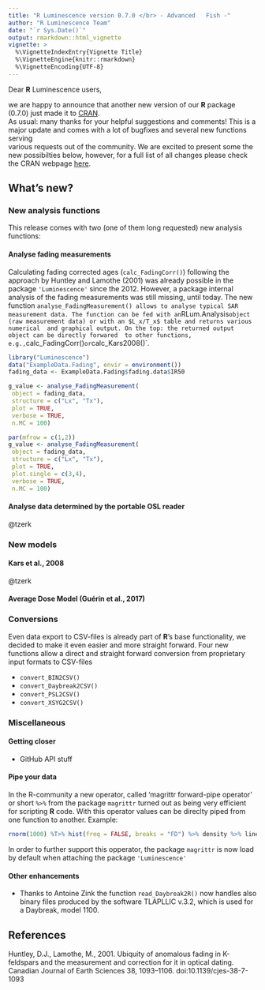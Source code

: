 ```yaml
---
title: "R Luminescence version 0.7.0 </br> - Advanced	Fish -"
author: "R Luminescence Team"
date: "`r Sys.Date()`"
output: rmarkdown::html_vignette
vignette: >
  %\VignetteIndexEntry{Vignette Title}
  %\VignetteEngine{knitr::rmarkdown}
  %\VignetteEncoding{UTF-8}
---
```


Dear **R** Luminescence users,

we are happy to announce that another new version of our **R** package (0.7.0) just made it to [CRAN](https://CRAN.R-project.org/package=Luminescence).  
As usual: many thanks for your helpful suggestions and comments!
This is a major update and comes with a lot of bugfixes and several new functions serving  
various requests out of the community. We are excited to present some the new possibilties below, however, for a full list of all changes please check the CRAN webpage [here](https://cran.r-project.org/web/packages/Luminescence/news.html). 

## What's new?

### New analysis functions

This release comes with two (one of them long requested) new analysis functions:

#### Analyse fading measurements 

Calculating fading corrected ages (`calc_FadingCorr()`) following the approach by Huntley and Lamothe (2001)
was already possible in the package `'Luminescence'` since the 2012. However, a package internal 
analysis of the fading measurements was still missing, until today. The new function `analyse_FadingMeasurement()
allows to analyse typical SAR measurement data. The function can be fed with an `RLum.Analysis` 
object (raw measurement data) or with an $L_x/T_x$ table and returns various numerical 
and graphical output. On the top: the returned output object can be directly forwared 
to other functions, e.g., `calc_FadingCorr()` or `calc_Kars2008()`.

```r
library("Luminescence")
data("ExampleData.Fading", envir = environment())
fading_data <- ExampleData.Fading$fading.data$IR50
```

```r
g_value <- analyse_FadingMeasurement(
 object = fading_data,
 structure = c("Lx", "Tx"),
 plot = TRUE,
 verbose = TRUE,
 n.MC = 100)
```

```r
par(mfrow = c(1,2))
g_value <- analyse_FadingMeasurement(
 object = fading_data,
 structure = c("Lx", "Tx"),
 plot = TRUE,
 plot.single = c(3,4),
 verbose = TRUE,
 n.MC = 100)
```

#### Analyse data determined by the portable OSL reader

@tzerk

### New models

#### Kars et al., 2008

@tzerk

#### Average Dose Model (Guérin et al., 2017)



### Conversions

Even data export to CSV-files is already part of **R**'s base functionality, we decided to make
it even easier and more straight forward. Four new functions allow a direct and straight forward
conversion from proprietary input formats to CSV-files

* `convert_BIN2CSV()`
* `convert_Daybreak2CSV()`
* `convert_PSL2CSV()`
* `convert_XSYG2CSV()`


### Miscellaneous

#### Getting closer 
* GitHub API stuff

#### Pipe your data
In the R-community a new operator, called 'magrittr forward-pipe operator' or short `%>%` from 
the package `magrittr` turned out as being very efficient for scripting **R** code. With this
operator values can be direclty piped from one function to another. Example:

```r
rnorm(1000) %T>% hist(freq = FALSE, breaks = "FD") %>% density %>% lines
```

In order to further support this opperator, the package `magrittr` is now load by default when 
attaching the package `'Luminescence'`

#### Other enhancements 
* Thanks to Antoine Zink the function `read_Daybreak2R()` now handles also binary files produced
by the software TLAPLLIC v.3.2, which is used for a Daybreak, model 1100.


## References

Huntley, D.J., Lamothe, M., 2001. Ubiquity of anomalous fading in K-feldspars and the measurement and correction for it in optical dating. Canadian Journal of Earth Sciences 38, 1093–1106. doi:10.1139/cjes-38-7-1093
